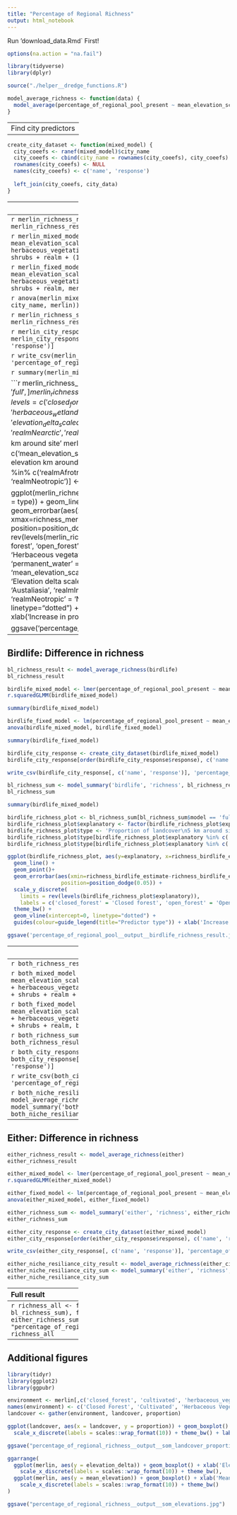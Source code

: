 ```yaml
---
title: "Percentage of Regional Richness"
output: html_notebook
---
```


Run 'download_data.Rmd` First!

```r
options(na.action = "na.fail") 

library(tidyverse)
library(dplyr)

source("./helper__dredge_functions.R")
```

```r
model_average_richness <- function(data) {
  model_average(percentage_of_regional_pool_present ~ mean_elevation_scaled + elevation_delta_scaled + closed_forest + cultivated + herbaceous_vegetation + herbaceous_wetland + open_forest + permanent_water + shrubs + urban + realm + (1|city_name), data, 4)
}
```

----------------------
Find city predictors
----------------------

```r
create_city_dataset <- function(mixed_model) {
  city_coeefs <- ranef(mixed_model)$city_name
  city_coeefs <- cbind(city_name = rownames(city_coeefs), city_coeefs)
  rownames(city_coeefs) <- NULL
  names(city_coeefs) <- c('name', 'response')
  
  left_join(city_coeefs, city_data)
}
```

----------------------
Merlin: Difference in richness
----------------------
```r
merlin_richness_result <- model_average_richness(merlin)
merlin_richness_result
```

```r
merlin_mixed_model <- lmer(percentage_of_regional_pool_present ~ mean_elevation_scaled + elevation_delta_scaled + closed_forest + cultivated + herbaceous_vegetation + herbaceous_wetland + open_forest + permanent_water + shrubs + realm + (1|city_name), merlin)
r.squaredGLMM(merlin_mixed_model)
```

```r
merlin_fixed_model <- lm(percentage_of_regional_pool_present ~ mean_elevation_scaled + elevation_delta_scaled + closed_forest + cultivated + herbaceous_vegetation + herbaceous_wetland + open_forest + permanent_water + shrubs + realm, merlin)
anova(merlin_mixed_model, merlin_fixed_model)
```

```r
anova(merlin_mixed_model, lm(percentage_of_regional_pool_present ~ city_name, merlin))
```


```r
merlin_richness_sum <- model_summary('merlin', 'richness', merlin_richness_result)
merlin_richness_sum
```

```r
merlin_city_response <- create_city_dataset(merlin_mixed_model)
merlin_city_response[order(merlin_city_response$response), c('name', 'response')]
```

```r
write_csv(merlin_city_response[, c('name', 'response')], 'percentage_of_regional_richness__output__merlin_city_richness_intercept.csv')
```


```r
summary(merlin_mixed_model)
```

```r
merlin_richness_plot <- merlin_richness_sum[merlin_richness_sum$model == 'full',]
merlin_richness_plot$explanatory <- factor(merlin_richness_plot$explanatory, levels = c('closed_forest', 'open_forest', 'shrubs', 'herbaceous_vegetation', 'herbaceous_wetland', 'permanent_water', 'cultivated', 'urban', 'mean_elevation_scaled', 'elevation_delta_scaled', 'realmAfrotropic', 'realmAustralasia', 'realmIndomalayan', 'realmNearctic', 'realmNeotropic'))
merlin_richness_plot$type <- 'Proportion of landcover\n5 km around site'
merlin_richness_plot$type[merlin_richness_plot$explanatory %in% c('mean_elevation_scaled', 'elevation_delta_scaled')] <- 'Scaled (0-1) average elevation\n5 km around site'
merlin_richness_plot$type[merlin_richness_plot$explanatory %in% c('realmAfrotropic', 'realmAustralasia', 'realmIndomalayan', 'realmNearctic', 'realmNeotropic')] <- 'Realm'

ggplot(merlin_richness_plot, aes(y=explanatory, x=richness_merlin_estimate, colour = type)) + 
  geom_line() +
  geom_point()+
  geom_errorbar(aes(xmin=richness_merlin_estimate-richness_merlin_error, xmax=richness_merlin_estimate+richness_merlin_error), width=.2,
                 position=position_dodge(0.05)) +
  scale_y_discrete(
    limits = rev(levels(merlin_richness_plot$explanatory)), 
    labels = c('closed_forest' = 'Closed forest', 'open_forest' = 'Open forest', 'shrubs' = 'Shrubs', 'herbaceous_vegetation' = 'Herbaceous vegetation', 'herbaceous_wetland' = 'Herbaceous wetland', 'permanent_water' = 'Permanent water', 'cultivated' = 'Cultivated', 'urban' = 'Urban', 'mean_elevation_scaled' = 'Mean elevation scaled', 'elevation_delta_scaled' = 'Elevation delta scaled', 'realmAfrotropic' = 'Afrotropic', 'realmAustralasia' = 'Austaliasia', 'realmIndomalayan' = 'Indomalayan', 'realmNearctic' = 'Nearctic', 'realmNeotropic' = 'Neotropic')) +
  theme_bw() +
  geom_vline(xintercept=0, linetype="dotted") +
  guides(colour=guide_legend(title="Predictor type")) + xlab('Increase in proportion of regional richness\n± Standard Error') + ylab('Predictor')

ggsave('percentage_of_regional_pool__output__merlin_richness_result.jpg')
```


----------------------
Birdlife: Difference in richness
----------------------
```r
bl_richness_result <- model_average_richness(birdlife)
bl_richness_result
```

```r
birdlife_mixed_model <- lmer(percentage_of_regional_pool_present ~ mean_elevation_scaled + closed_forest + cultivated + herbaceous_vegetation + herbaceous_wetland + open_forest + shrubs + realm + (1|city_name), birdlife)
r.squaredGLMM(birdlife_mixed_model)
```

```r
summary(birdlife_mixed_model)
```

```r
birdlife_fixed_model <- lm(percentage_of_regional_pool_present ~ mean_elevation_scaled + closed_forest + cultivated + herbaceous_vegetation + herbaceous_wetland + open_forest + shrubs + realm, birdlife)
anova(birdlife_mixed_model, birdlife_fixed_model)
```

```r
summary(birdlife_fixed_model)
```

```r
birdlife_city_response <- create_city_dataset(birdlife_mixed_model)
birdlife_city_response[order(birdlife_city_response$response), c('name', 'response')]
```

```r
write_csv(birdlife_city_response[, c('name', 'response')], 'percentage_of_regional_richness__output__birdlife_city_richness_intercept.csv')
```


```r
bl_richness_sum <- model_summary('birdlife', 'richness', bl_richness_result)
bl_richness_sum
```

```r
summary(birdlife_mixed_model)
```

```r
birdlife_richness_plot <- bl_richness_sum[bl_richness_sum$model == 'full',]
birdlife_richness_plot$explanatory <- factor(birdlife_richness_plot$explanatory, levels = c('closed_forest', 'open_forest', 'shrubs', 'herbaceous_vegetation', 'herbaceous_wetland', 'permanent_water', 'cultivated', 'urban', 'mean_elevation_scaled', 'elevation_delta_scaled', 'realmAfrotropic', 'realmAustralasia', 'realmIndomalayan', 'realmNearctic', 'realmNeotropic'))
birdlife_richness_plot$type <- 'Proportion of landcover\n5 km around site'
birdlife_richness_plot$type[birdlife_richness_plot$explanatory %in% c('mean_elevation_scaled', 'elevation_delta_scaled')] <- 'Scaled (0-1) average elevation\n5 km around site'
birdlife_richness_plot$type[birdlife_richness_plot$explanatory %in% c('realmAfrotropic', 'realmAustralasia', 'realmIndomalayan', 'realmNearctic', 'realmNeotropic')] <- 'Realm'

ggplot(birdlife_richness_plot, aes(y=explanatory, x=richness_birdlife_estimate, colour = type)) + 
  geom_line() +
  geom_point()+
  geom_errorbar(aes(xmin=richness_birdlife_estimate-richness_birdlife_error, xmax=richness_birdlife_estimate+richness_birdlife_error), width=.2,
                 position=position_dodge(0.05)) +
  scale_y_discrete(
    limits = rev(levels(birdlife_richness_plot$explanatory)), 
    labels = c('closed_forest' = 'Closed forest', 'open_forest' = 'Open forest', 'shrubs' = 'Shrubs', 'herbaceous_vegetation' = 'Herbaceous vegetation', 'herbaceous_wetland' = 'Herbaceous wetland', 'permanent_water' = 'Permanent water', 'cultivated' = 'Cultivated', 'urban' = 'Urban', 'mean_elevation_scaled' = 'Mean elevation scaled', 'elevation_delta_scaled' = 'Elevation delta scaled', 'realmAfrotropic' = 'Afrotropic', 'realmAustralasia' = 'Austaliasia', 'realmIndomalayan' = 'Indomalayan', 'realmNearctic' = 'Nearctic', 'realmNeotropic' = 'Neotropic')) +
  theme_bw() +
  geom_vline(xintercept=0, linetype="dotted") +
  guides(colour=guide_legend(title="Predictor type")) + xlab('Increase in proportion of regional pool richness\n± Standard Error') + ylab('Predictor')

ggsave('percentage_of_regional_pool__output__birdlife_richness_result.jpg')
```

----------------------
Both: Difference in richness
----------------------
```r
both_richness_result <- model_average_richness(both)
both_richness_result
```

```r
both_mixed_model <- lmer(percentage_of_regional_pool_present ~ mean_elevation_scaled + elevation_delta_scaled + closed_forest + cultivated + herbaceous_vegetation + herbaceous_wetland + open_forest + permanent_water + shrubs + realm + (1|city_name), both)
r.squaredGLMM(both_mixed_model)
```

```r
both_fixed_model <- lm(percentage_of_regional_pool_present ~ mean_elevation_scaled + elevation_delta_scaled + closed_forest + cultivated + herbaceous_vegetation + herbaceous_wetland + open_forest + permanent_water + shrubs + realm, both)
anova(both_mixed_model, both_fixed_model)
```

```r
both_richness_sum <- model_summary('both', 'richness', both_richness_result)
both_richness_sum
```

```r
both_city_response <- create_city_dataset(both_mixed_model)
both_city_response[order(both_city_response$response), c('name', 'response')]
```

```r
write_csv(both_city_response[, c('name', 'response')], 'percentage_of_regional_richness__output__both_city_richness_intercept.csv')
```

```r
both_niche_resiliance_city_result <- model_average_richness(both_city_response)
both_niche_resiliance_city_sum <- model_summary('both', 'richness', both_niche_resiliance_city_result)
both_niche_resiliance_city_sum
```

----------------------
Either: Difference in richness
----------------------
```r
either_richness_result <- model_average_richness(either)
either_richness_result
```

```r
either_mixed_model <- lmer(percentage_of_regional_pool_present ~ mean_elevation_scaled + closed_forest + cultivated + herbaceous_vegetation + herbaceous_wetland + open_forest + permanent_water + shrubs + realm + (1|city_name), either)
r.squaredGLMM(either_mixed_model)
```

```r
either_fixed_model <- lm(percentage_of_regional_pool_present ~ mean_elevation_scaled + closed_forest + cultivated + herbaceous_vegetation + herbaceous_wetland + open_forest + permanent_water + shrubs + realm, either)
anova(either_mixed_model, either_fixed_model)
```

```r
either_richness_sum <- model_summary('either', 'richness', either_richness_result)
either_richness_sum
```

```r
either_city_response <- create_city_dataset(either_mixed_model)
either_city_response[order(either_city_response$response), c('name', 'response')]
```

```r
write_csv(either_city_response[, c('name', 'response')], 'percentage_of_regional_richness__output__either_city_richness_intercept.csv')
```

```r
either_niche_resiliance_city_result <- model_average_richness(either_city_response)
either_niche_resiliance_city_sum <- model_summary('either', 'richness', either_niche_resiliance_city_result)
either_niche_resiliance_city_sum
```

----------------------
Full result
----------------------
```r
richness_all <- full_join(full_join(merlin_richness_sum, bl_richness_sum), full_join(both_richness_sum, either_richness_sum))
write_csv(richness_all, "percentage_of_regional_richness__output__richness_result.csv")
richness_all
```




---------------------------------------
Additional figures
---------------------------------------

```r
library(tidyr)
library(ggplot2)
library(ggpubr)
```

```r
environment <- merlin[,c('closed_forest', 'cultivated', 'herbaceous_vegetation', 'herbaceous_wetland', 'open_forest', 'permanent_water', 'shrubs', 'urban')]
names(environment) <- c('Closed Forest', 'Cultivated', 'Herbaceous Vegetation', 'Herbaceous Wetland', 'Open Forest', 'Permanent Water', 'Shurbs', 'Urban')
landcover <- gather(environment, landcover, proportion)

ggplot(landcover, aes(x = landcover, y = proportion)) + geom_boxplot() + xlab('Landcover Class') + ylab('Proportion in 5 km around sites') +
  scale_x_discrete(labels = scales::wrap_format(10)) + theme_bw() + labs(title = "Landcover Proportions")

ggsave("percentage_of_regional_richness__output__som_landcover_proportions.jpg")
```

```r
ggarrange(
  ggplot(merlin, aes(y = elevation_delta)) + geom_boxplot() + xlab('Elevation Delta') + ylab('Average Metres in 5 km around sites') +
    scale_x_discrete(labels = scales::wrap_format(10)) + theme_bw(),
  ggplot(merlin, aes(y = mean_elevation)) + geom_boxplot() + xlab('Mean Elevation') + ylab('Average Metres in 5 km around sites') +
    scale_x_discrete(labels = scales::wrap_format(10)) + theme_bw()
)

ggsave("percentage_of_regional_richness__output__som_elevations.jpg")
```



